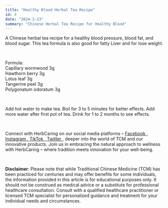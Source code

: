 ```yaml
---
title: "Healthy Blood Herbal Tea Recipe"
id: 4
date: "2024-2-23"
summary: "Chinese Herbal Tea Recipe for Healthy Blood"
---
```


<p>
  A Chinese herbal tea recipe for a healthy blood pressure, blood fat, and blood sugar.
  This tea formula is also good for fatty Liver and for lose weight.
</p>
<br />
<p>
  Formula:<br />
  Capillary wormwood 3g<br />
  Hawthorn berry 3g<br />
  Lotus leaf 3g<br />
  Tangerine peel 3g<br />
  Polygonatum odoratum 3g
</p>
<br />
<p>
  Add hot water to make tea. Boil for 3 to 5 minutes for better effects.
  Add more water after first pot of tea. Drink for 1 to 2 months to see effects.
</p>
<br />
<p>
  Connect with HerbCaring on our social media platforms –
  <a href="https://www.facebook.com/herbcaring" target="_blank">
    <u>Facebook</u>
  </a>
  ,<a href="https://www.instagram.com/herbcaring/" target="_blank">
    <u>Instagram</u>
  </a>,<a href="https://www.tiktok.com/@herbcaring" target="_blank">
    <u>TikTok</u>
  </a>,<a href="https://twitter.com/HerbCaring" target="_blank">
    <u>Twitter</u>
  </a>, deeper into the world of TCM and our innovative products. Join us in embracing
  the natural approach to wellness with HerbCaring – where tradition meets innovation
  for your well-being.
</p>
<br />
<p>
  <b>Disclaimer</b>: Please note that while Traditional Chinese Medicine (TCM)
  has been practiced for centuries and may offer benefits for some individuals,
  the information provided in this article is for educational purposes only. It
  should not be construed as medical advice or a substitute for professional
  healthcare consultation. Consult with a qualified healthcare practitioner or
  licensed TCM specialist for personalized guidance and treatment for your
  individual needs and circumstances.
</p>
